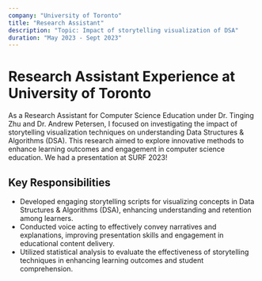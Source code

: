 ```yaml
---
company: "University of Toronto"
title: "Research Assistant"
description: "Topic: Impact of storytelling visualization of DSA"
duration: "May 2023 - Sept 2023"
---
```

# Research Assistant Experience at University of Toronto 

As a Research Assistant for Computer Science Education under Dr. Tinging Zhu and Dr. Andrew Petersen, I focused on investigating the impact of storytelling visualization techniques on understanding Data Structures & Algorithms (DSA). This research aimed to explore innovative methods to enhance learning outcomes and engagement in computer science education. We had a presentation at SURF 2023!

## Key Responsibilities
- Developed engaging storytelling scripts for visualizing concepts in Data Structures & Algorithms (DSA), enhancing understanding and retention among learners.
- Conducted voice acting to effectively convey narratives and explanations, improving presentation skills and engagement in educational content delivery.
- Utilized statistical analysis to evaluate the effectiveness of storytelling techniques in enhancing learning outcomes and student comprehension.